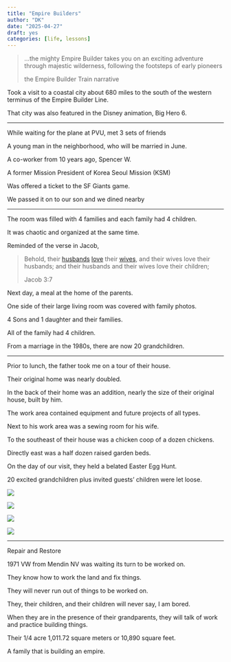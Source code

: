 ```yaml
---
title: "Empire Builders"
author: "DK"
date: "2025-04-27"
draft: yes
categories: [life, lessons]
---
```


> ...the mighty Empire Builder takes you on an exciting adventure through majestic wilderness, following the footsteps of early pioneers
>
> the Empire Builder Train narrative

Took a visit to a coastal city about 680 miles to the south of the western terminus of the Empire Builder Line.

That city was also featured in the Disney animation, Big Hero 6.

------------------------------------------------------------------------

While waiting for the plane at PVU, met 3 sets of friends

A young man in the neighborhood, who will be married in June.

A co-worker from 10 years ago, Spencer W.

A former Mission President of Korea Seoul Mission (KSM)

Was offered a ticket to the SF Giants game.

We passed it on to our son and we dined nearby

------------------------------------------------------------------------

The room was filled with 4 families and each family had 4 children.

It was chaotic and organized at the same time.

Reminded of the verse in Jacob,

> Behold, their [husbands](https://www.churchofjesuschrist.org/study/scriptures/bofm/jacob/3?lang=eng#note7a) [love](https://www.churchofjesuschrist.org/study/scriptures/bofm/jacob/3?lang=eng#note7b) their [wives](https://www.churchofjesuschrist.org/study/scriptures/bofm/jacob/3?lang=eng#note7c), and their wives love their husbands; and their husbands and their wives love their children;
>
> Jacob 3:7

Next day, a meal at the home of the parents.

One side of their large living room was covered with family photos.

4 Sons and 1 daughter and their families.

All of the family had 4 children.

From a marriage in the 1980s, there are now 20 grandchildren.

------------------------------------------------------------------------

Prior to lunch, the father took me on a tour of their house.

Their original home was nearly doubled.

In the back of their home was an addition, nearly the size of their original house, built by him.

The work area contained equipment and future projects of all types.

Next to his work area was a sewing room for his wife.

To the southeast of their house was a chicken coop of a dozen chickens.

Directly east was a half dozen raised garden beds.

On the day of our visit, they held a belated Easter Egg Hunt.

20 excited grandchildren plus invited guests' children were let loose.

![](images/20250427_131221.jpg)

![](images/20250427_130205.jpg)

![](images/20250427_125914.jpg)

![](images/20250427_125712.jpg)

------------------------------------------------------------------------

Repair and Restore

1971 VW from Mendin NV was waiting its turn to be worked on.

They know how to work the land and fix things.

They will never run out of things to be worked on.

They, their children, and their children will never say, I am bored.

When they are in the presence of their grandparents, they will talk of work and practice building things.

Their 1/4 acre 1,011.72 square meters or 10,890 square feet.

A family that is building an empire.
